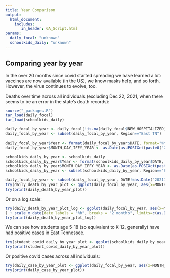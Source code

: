 ```yaml
---
title: Year Comparison
output:
  html_document:
    includes:
       in_header: GA_Script.html
params:
  daily_focal: "unknown"
  schoolkids_daily: "unknown"
---
```


<h2 id="dejavu">Comparing year by year</h2>

In the over 20 months since covid started spreading we have learned a lot: vaccines are now available (in the US), we know masks help, and so forth. However, the virus continues to evolve, too. 


Deaths over time across all individuals (excluding Dec 22, 2021, when there seems to be an error in the state's death records):

```r
source("_packages.R")
tar_load(daily_focal)
tar_load(schoolkids_daily)

daily_focal_by_year <- daily_focal[!is.na(daily_focal$NEW_HOSPITALIZED),]
daily_focal_by_year <- subset(daily_focal_by_year, Region=="East TN")

daily_focal_by_year$Year <- format(daily_focal_by_year$DATE, format="%Y")
daily_focal_by_year$MONTH_DAY_IFFY_YEAR <- as.Date(as.POSIXct(paste0("2021-",format(daily_focal_by_year$DATE, format="%m-%d"), "%Y-%m-%d"))) #the year isn't right for some, but this helps plotting

schoolkids_daily_by_year <- schoolkids_daily
schoolkids_daily_by_year$Year <- format(schoolkids_daily_by_year$DATE, format="%Y")
schoolkids_daily_by_year$MONTH_DAY_IFFY_YEAR <- as.Date(as.POSIXct(paste0("2021-",format(schoolkids_daily_by_year$DATE, format="%m-%d"), "%Y-%m-%d"))) #the year isn't right for some, but this helps plotting
schoolkids_daily_by_year <- subset(schoolkids_daily_by_year, Region=="East TN")

daily_focal_by_year <- subset(daily_focal_by_year, DATE!=as.Date("20211222", format="%Y%m%d"))
try(daily_death_by_year_plot <- ggplot(daily_focal_by_year, aes(x=MONTH_DAY_IFFY_YEAR, y=NEW_DEATHS, group=Year)) + theme_light() + geom_ma(aes(colour=Year, linetype="a"), n=min(7, min(table(schoolkids_daily_by_year$Year)))) +  guides(linetype = "none") + ylab("Deaths per day\n(7 day average)") + xlab("Date") + ggtitle("Deaths in different years in East TN") + scale_x_date(date_labels = "%b", breaks = "2 months", limits=c(as.Date("2021-01-01", format="%Y-%m-%d"), as.Date("2021-12-31", format="%Y-%m-%d"))) + scale_color_manual(values=c("cadetblue", "darkgray","black", 'red')) + theme(legend.position='top', legend.justification='left',legend.direction='horizontal')) 
try(print(daily_death_by_year_plot))
```

Or on a log scale:

```r

try(daily_death_by_year_plot_log <- ggplot(daily_focal_by_year, aes(x=MONTH_DAY_IFFY_YEAR, y=NEW_DEATHS, group=Year)) + theme_light() + geom_ma(aes(colour=Year, linetype="a"), n=min(7, min(table(schoolkids_daily_by_year$Year)))) +  guides(linetype = "none") + ylab("Deaths per day\n(7 day average)") + xlab("Date") + ggtitle("Deaths in different years in East TN") + scale_y_continuous(trans = "log1p"
) + scale_x_date(date_labels = "%b", breaks = "2 months", limits=c(as.Date("2021-01-01", format="%Y-%m-%d"), as.Date("2021-12-31", format="%Y-%m-%d"))) + scale_color_manual(values=c("cadetblue", "darkgray","black", 'red')) + theme(legend.position='top', legend.justification='left',legend.direction='horizontal')) 
try(print(daily_death_by_year_plot_log))
```

We can see how students age 5-18 (so equivalent to K-12, generally) have had positive cases in East Tennessee.

```r




try(student_covid_daily_by_year_plot <- ggplot(schoolkids_daily_by_year, aes(x=MONTH_DAY_IFFY_YEAR, y=NEW_CASES, group=Year)) + theme_light() + geom_ma(aes(colour=Year, linetype="a"), n=min(7, min(table(schoolkids_daily_by_year$Year)))) +  guides(linetype = "none") + ylab("New cases for age 5-18 students, 7 day avg") + xlab("Date") + ggtitle("New Age 5-18 student cases in East Tennessee by year") + scale_x_date(date_labels = "%b", breaks = "2 months", limits=c(as.Date("2021-01-01", format="%Y-%m-%d"), as.Date("2021-12-31", format="%Y-%m-%d"))) + scale_color_manual(values=c("cadetblue", "darkgray","black", 'red')) + theme(legend.position='top', legend.justification='left',legend.direction='horizontal'))
try(print(student_covid_daily_by_year_plot))
```

Or positive covid cases across all individuals:

```r


try(daily_case_by_year_plot <- ggplot(daily_focal_by_year, aes(x=MONTH_DAY_IFFY_YEAR, y=NEW_CASES, group=Year)) + theme_light() + geom_ma(aes(colour=Year, linetype="a"), n=min(7, min(table(schoolkids_daily_by_year$Year)))) +  guides(linetype = "none") + ylab("New cases per day\n(7 day average)") + xlab("Date") + ggtitle("Cases in different years in East TN") + scale_x_date(date_labels = "%b", breaks = "2 months", limits=c(as.Date("2021-01-01", format="%Y-%m-%d"), as.Date("2021-12-31", format="%Y-%m-%d"))) + scale_color_manual(values=c("cadetblue", "darkgray","black", 'red')) + theme(legend.position='top', legend.justification='left',legend.direction='horizontal'))
try(print(daily_case_by_year_plot))
```


